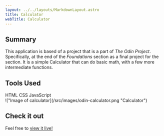 ```yaml
---
layout: ../../layouts/MarkdownLayout.astro
title: Calculator
webTitle: Calculator
---
```



<h2 class="text-3xl font-semibold mb-8">Summary</h2>

This application is based of a project that is a part of _The Odin Project_.
Specifically, at the end of the _Foundations_ section as a final project for the section.
It is a simple Calculator that can do basic math, with a few more intermediate functions.

<h2 class="text-3xl font-semibold my-8">Tools Used</h2>
<div class="flex flex-wrap gap-4 max-w-3xl justify-center">
    <SkillTag>HTML</SkillTag>
    <SkillTag>CSS</SkillTag>
    <SkillTag>JavaScript</SkillTag>
</div>

<div class="mt-8">
    !["Image of calculator](/src/images/odin-calculator.png "Calculator")
</div>

<h2 class="text-3xl font-semibold my-8">Check it out</h2>

Feel free to [<u>view it live!</u>](https://brendokht.github.io/odin-calculator/)
